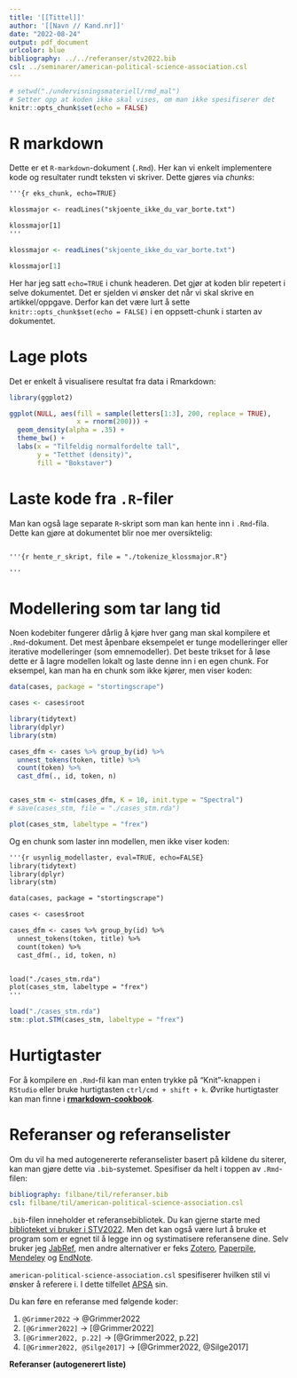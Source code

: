 ```yaml
---
title: '[[Tittel]]'
author: '[[Navn // Kand.nr]]'
date: "2022-08-24"
output: pdf_document
urlcolor: blue
bibliography: ../../referanser/stv2022.bib
csl: ../seminarer/american-political-science-association.csl
---
```


```r

# setwd("./undervisningsmateriell/rmd_mal")
# Setter opp at koden ikke skal vises, om man ikke spesifiserer det
knitr::opts_chunk$set(echo = FALSE)
```

# R markdown

Dette er et `R-markdown`-dokument (`.Rmd`). Her kan vi enkelt implementere kode og resultater rundt teksten vi skriver. Dette gjøres via *chunks*:

```txt
'''{r eks_chunk, echo=TRUE}

klossmajor <- readLines("skjoente_ikke_du_var_borte.txt")

klossmajor[1]
'''

```

```r

klossmajor <- readLines("skjoente_ikke_du_var_borte.txt")

klossmajor[1]

```

Her har jeg satt `echo=TRUE` i chunk headeren. Det gjør at koden blir repetert i selve dokumentet. Det er sjelden vi ønsker det når vi skal skrive en artikkel/oppgave. Derfor kan det være lurt å sette `knitr::opts_chunk$set(echo = FALSE)` i en oppsett-chunk i starten av dokumentet.

# Lage plots

Det er enkelt å visualisere resultat fra data i Rmarkdown:

```r
library(ggplot2)

ggplot(NULL, aes(fill = sample(letters[1:3], 200, replace = TRUE), 
                 x = rnorm(200))) +
  geom_density(alpha = .35) +
  theme_bw() +
  labs(x = "Tilfeldig normalfordelte tall",
       y = "Tetthet (density)",
       fill = "Bokstaver")

```

# Laste kode fra `.R`-filer

Man kan også lage separate `R`-skript som man kan hente inn i `.Rmd`-fila. Dette kan gjøre at dokumentet blir noe mer oversiktelig:

```txt

'''{r hente_r_skript, file = "./tokenize_klossmajor.R"}

'''

```

# Modellering som tar lang tid

Noen kodebiter fungerer dårlig å kjøre hver gang man skal kompilere et `.Rmd`-dokument. Det mest åpenbare eksempelet er tunge modelleringer eller iterative modelleringer (som emnemodeller). Det beste trikset for å løse dette er å lagre modellen lokalt og laste denne inn i en egen chunk. For eksempel, kan man ha en chunk som ikke kjører, men viser koden:

```r

data(cases, package = "stortingscrape")

cases <- cases$root

library(tidytext)
library(dplyr)
library(stm)

cases_dfm <- cases %>% group_by(id) %>% 
  unnest_tokens(token, title) %>% 
  count(token) %>% 
  cast_dfm(., id, token, n)


cases_stm <- stm(cases_dfm, K = 10, init.type = "Spectral")
# save(cases_stm, file = "./cases_stm.rda")

plot(cases_stm, labeltype = "frex")  

```


Og en chunk som laster inn modellen, men ikke viser koden:

```txt
'''{r usynlig_modellaster, eval=TRUE, echo=FALSE}
library(tidytext)
library(dplyr)
library(stm)

data(cases, package = "stortingscrape")

cases <- cases$root

cases_dfm <- cases %>% group_by(id) %>% 
  unnest_tokens(token, title) %>% 
  count(token) %>% 
  cast_dfm(., id, token, n)


load("./cases_stm.rda")
plot(cases_stm, labeltype = "frex")  
'''
```
```r
load("./cases_stm.rda")
stm::plot.STM(cases_stm, labeltype = "frex")
```

# Hurtigtaster

For å kompilere en `.Rmd`-fil kan man enten trykke på "Knit"-knappen i `RStudio` eller bruke hurtigtasten `ctrl/cmd + shift + k`. Øvrike hurtigtaster kan man finne i [__rmarkdown-cookbook__](https://bookdown.org/yihui/rmarkdown-cookbook/rstudio-shortcuts.html).


# Referanser og referanselister

Om du vil ha med autogenererte referanselister basert på kildene du siterer, kan man gjøre dette via `.bib`-systemet. Spesifiser da helt i toppen av `.Rmd`-filen:

```yml
bibliography: filbane/til/referanser.bib
csl: filbane/til/american-political-science-association.csl
```

`.bib`-filen inneholder et referansebibliotek. Du kan gjerne starte med [biblioteket vi bruker i STV2022](https://raw.githubusercontent.com/martigso/stv2022/master/referanser/stv2022.bib). Men det kan også være lurt å bruke et program som er egnet til å legge inn og systimatisere referansene dine. Selv bruker jeg [JabRef](https://www.jabref.org/), men andre alternativer er feks [Zotero](https://www.zotero.org/), [Paperpile](https://paperpile.com/), [Mendeley](https://www.mendeley.com/) og [EndNote](https://endnote.com/).

`american-political-science-association.csl` spesifiserer hvilken stil vi ønsker å referere i. I dette tilfellet [APSA](https://github.com/citation-style-language/styles/blob/master/american-political-science-association.csl) sin.


Du kan føre en referanse med følgende koder:

1. `@Grimmer2022` $\rightarrow$ @Grimmer2022
2. `[@Grimmer2022]` $\rightarrow$ [@Grimmer2022]
3. `[@Grimmer2022, p.22]` $\rightarrow$ [@Grimmer2022, p.22]
3. `[@Grimmer2022, @Silge2017]` $\rightarrow$ [@Grimmer2022, @Silge2017]

\bigskip

**Referanser (autogenerert liste)**
